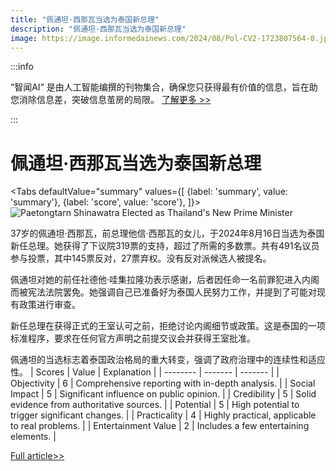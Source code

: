 ```yaml
---
title: "佩通坦·西那瓦当选为泰国新总理"
description: "佩通坦·西那瓦当选为泰国新总理"
image: https://image.informedainews.com/2024/08/Pol-CV2-1723807564-0.jpg
---
```



:::info

“智闻AI“ 是由人工智能编撰的刊物集合，确保您只获得最有价值的信息，旨在助您消除信息差，突破信息茧房的局限。  [了解更多 >>](/)

:::

# 佩通坦·西那瓦当选为泰国新总理


<Tabs
	defaultValue="summary"
	values={[
	{label: 'summary', value: 'summary'},
	{label: 'score', value: 'score'},
]}>
<TabItem value="summary">
<img
  src="https://image.informedainews.com/2024/08/Pol-CV2-1723807564-0.jpg"
  alt="Paetongtarn Shinawatra Elected as Thailand's New Prime Minister"
/>



37岁的佩通坦·西那瓦，前总理他信·西那瓦的女儿，于2024年8月16日当选为泰国新任总理。她获得了下议院319票的支持，超过了所需的多数票。共有491名议员参与投票，其中145票反对，27票弃权。没有反对派候选人被提名。

佩通坦对她的前任社德他·哇集拉隆功表示感谢，后者因任命一名前罪犯进入内阁而被宪法法院罢免。她强调自己已准备好为泰国人民努力工作，并提到了可能对现有政策进行审查。

新任总理在获得正式的王室认可之前，拒绝讨论内阁细节或政策。这是泰国的一项标准程序，要求在任何官方声明之前提交议会并获得王室批准。

佩通坦的当选标志着泰国政治格局的重大转变，强调了政府治理中的连续性和适应性。
</TabItem>
<TabItem value="score">
	| Scores     | Value   | Explanation |
	| -------- | ------- | ------- |
	| Objectivity  | 6    | Comprehensive reporting with in-depth analysis.    |
	| Social Impact | 5     | Significant influence on public opinion.    |
	| Credibility    | 5    | Solid evidence from authoritative sources.    |
	| Potential    | 5    | High potential to trigger significant changes.    |
	| Practicality    | 4    | Highly practical, applicable to real problems.    |
	| Entertainment Value    | 2    | Includes a few entertaining elements.    |
</TabItem>
</Tabs>

[Full article>>](https://asia.nikkei.com/Politics/Turbulent-Thailand/Paetongtarn-Shinawatra-ready-to-work-hard-as-Thailand-s-new-PM)
